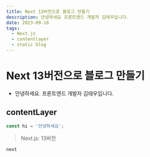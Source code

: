 ```yaml
---
title: Next 13버전으로 블로그 만들기
description: 안녕하세요 프론트엔드 개발자 김태우입니다.
date: 2023-09-16
tags:
  - Next.js
  - contentlayer
  - static blog
---
```


# Next 13버전으로 블로그 만들기
- 안녕하세요. 프론트엔드 개발자 김태우입니다.

## contentLayer

```js
const hi = '안녕하세요';
```

> Next.js: 13버전

`next`